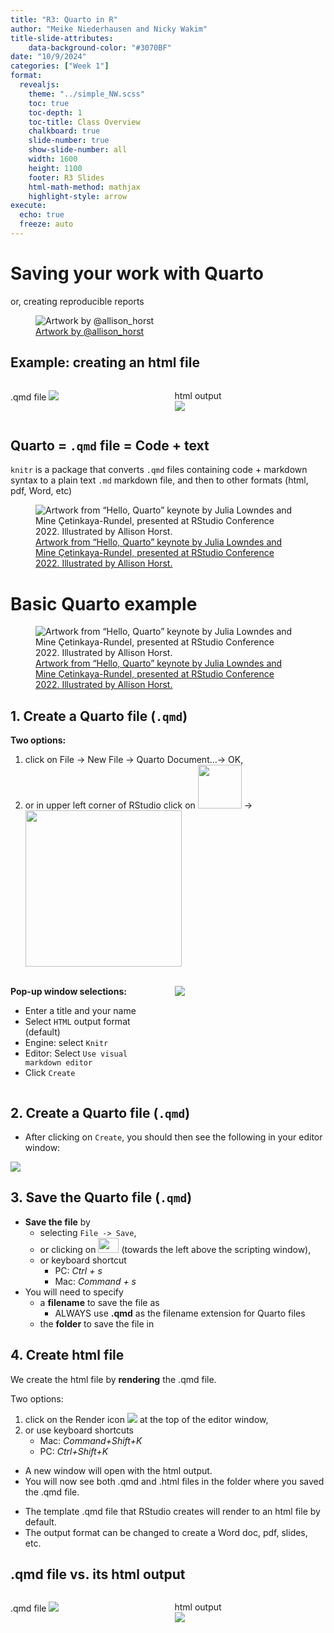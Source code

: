```yaml
---
title: "R3: Quarto in R"
author: "Meike Niederhausen and Nicky Wakim"
title-slide-attributes:
    data-background-color: "#3070BF"
date: "10/9/2024"
categories: ["Week 1"]
format: 
  revealjs:
    theme: "../simple_NW.scss"
    toc: true
    toc-depth: 1
    toc-title: Class Overview
    chalkboard: true
    slide-number: true
    show-slide-number: all
    width: 1600
    height: 1100
    footer: R3 Slides
    html-math-method: mathjax
    highlight-style: arrow
execute:
  echo: true
  freeze: auto
---
```


# Saving your work with Quarto

or, creating reproducible reports

![[Artwork by @allison_horst](https://allisonhorst.com/r-packages-functions)](../img_slides/horst_rmarkdown_wizards_quarto.png){fig-align="center"}

## Example: creating an html file

::: columns
::: {.column width="50%"}
.qmd file
![](../img_slides/01_qmd_screenshot.png){fig-align="center"}
:::

::: {.column width="50%"}
html output  
![](../img_slides/default_quarto_html.png){fig-align="center"}
:::
:::


## Quarto = `.qmd` file = Code + text

`knitr` is a package that converts `.qmd` files containing code + markdown syntax to a plain text `.md` markdown file, and then to other formats (html, pdf, Word, etc)

![[Artwork from "Hello, Quarto" keynote by Julia Lowndes and Mine Çetinkaya-Rundel, presented at RStudio Conference 2022. Illustrated by Allison Horst.](https://allisonhorst.com/cetinkaya-rundel-lowndes-quarto-keynote)](../img_slides/horst_quarto_schematic2.png){fig-align="center"}







# Basic Quarto example

![[Artwork from "Hello, Quarto" keynote by Julia Lowndes and Mine Çetinkaya-Rundel, presented at RStudio Conference 2022. Illustrated by Allison Horst.](https://allisonhorst.com/cetinkaya-rundel-lowndes-quarto-keynote)](../img_slides/horst_quarto_moon_penguins.png){fig-align="center"}


##  1. Create a Quarto file (`.qmd`) 

**Two options:**

1. click on File $\rightarrow$ New File $\rightarrow$ Quarto Document...$\rightarrow$ OK, 
1. or in upper left corner of RStudio click on ![](../img_slides/green_plus_create_file.png){width="70"}
$\rightarrow$ 
![](../img_slides/select_quarto_option.png){width="250"}


::: columns
::: {.column width="50%"}
**Pop-up window selections:**

* Enter a title and your name
* Select `HTML` output format (default)
* Engine: select `Knitr`
* Editor: Select `Use visual markdown editor`
* Click `Create`
:::

::: {.column width="50%"}

![](../img_slides/01_qmd_screenshot_popup.png)
:::
:::

##  2. Create a Quarto file (`.qmd`) 
   
* After clicking on `Create`, you should then see the following in your editor window:

![](../img_slides/01_qmd_screenshot.png){fig-align="center"}

## 3. Save the Quarto file (`.qmd`) 

* __Save the file__ by 
    + selecting `File -> Save`, 
    + or clicking on ![](../img_slides/01_Script_Save.png){width="33" height="24"} (towards the left above the scripting window),
    + or keyboard shortcut
        * PC:   _Ctrl + s_
        * Mac:   _Command + s_
        

* You will need to specify
    + a __filename__ to save the file as
        - ALWAYS use __.qmd__ as the filename extension for Quarto files
    + the __folder__ to save the file in


## 4. Create html file 

We create the html file by **rendering** the .qmd file.  

Two options:

1. click on the Render icon ![](../img_slides/render_icon.png) at the top of the editor window, 
1. or use keyboard shortcuts
    * Mac: *Command+Shift+K* 
    * PC:  *Ctrl+Shift+K*

* A new window will open with the html output.
* You will now see both .qmd and .html files in the folder where you saved the .qmd file.


:::{.callout-note}
* The template .qmd file that RStudio creates will render to an html file by default.
* The output format can be changed to create a Word doc, pdf, slides, etc.
:::

## .qmd file vs. its html output 

::: columns
::: {.column width="50%"}
.qmd file
![](../img_slides/01_qmd_screenshot.png){fig-align="center"}
:::

::: {.column width="50%"}
html output  
![](../img_slides/default_quarto_html.png){fig-align="center"}

:::
:::


